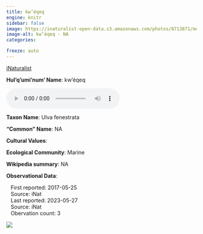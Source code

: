 ```yaml
---
title: kw’éqeq
engine: knitr
sidebar: false
image: https://inaturalist-open-data.s3.amazonaws.com/photos/8713871/medium.jpeg
image-alt: kw’éqeq - NA
categories:

freeze: auto
---
```


<div role="img" class="imerss-photo" style="background-image: url(https://inaturalist-open-data.s3.amazonaws.com/photos/8713871/medium.jpeg)" 
 alt="kw’éqeq - NA">
 <a href="https://www.inaturalist.org/taxa/152972" target="_blank" class="taxonDisplay-iNat-extern">iNaturalist<span class="external-link"></span></a>
</div>

**Hul'q'umi'num' Name**: kw’éqeq

<audio controls>
  <source src="../../NA" type="audio/mpeg">
</audio>

**Taxon Name**: Ulva fenestrata

**"Common" Name**: NA

**Cultural Values**:

:::{layout-nrow=1}

:::

**Ecological Community**: Marine

**Wikipedia summary**:
NA

**Observational Data**:

|    First reported: 2017-05-25

|    Source: iNat

|    Last reported: 2023-05-27

|    Source: iNat

|    Obervation count: 3

![](community_dist.png)
